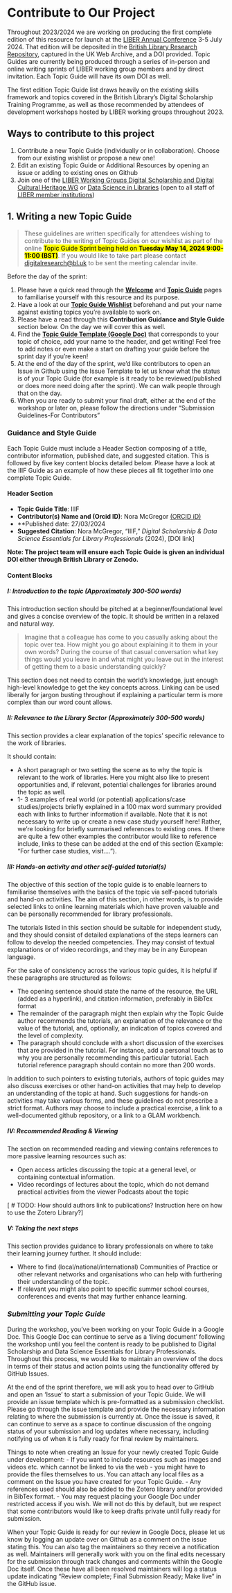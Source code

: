 # Contribute to Our Project {.unnumbered}

Throughout 2023/2024 we are working on producing the first complete edition of this resource for launch at the [LIBER Annual Conference](https://liberconference.eu/) 3-5 July 2024. That edition will be deposited in the [British Library Research Repository](https://bl.iro.bl.uk/), captured in the UK Web Archive, and a DOI provided. Topic Guides are currently being produced through a series of in-person and online writing sprints of LIBER working group members and by direct invitation. Each Topic Guide will have its own DOI as well.

The first edition Topic Guide list draws heavily on the existing skills framework and topics covered in the British Library’s Digital Scholarship Training Programme, as well as those recommended by attendees of development workshops hosted by LIBER working groups throughout 2023.

## Ways to contribute to this project

1. Contribute a new Topic Guide (individually or in collaboration). Choose from our existing wishlist or propose a new one!
2. Edit an existing Topic Guide or Additional Resources by opening an issue or adding to existing ones on Github
3. Join one of the [LIBER Working Groups Digital Scholarship and Digital Cultural Heritage WG](https://libereurope.eu/working-group/digital-scholarship-and-digital-cultural-heritage-collections-working-group/) or [Data Science in Libraries](https://libereurope.eu/working-group/liber-data-science-in-libraries-working-group/) (open to all staff of [LIBER member institutions](https://libereurope.eu/liber-participants/))

## 1. Writing a new Topic Guide 
> These guidelines are written specifically for attendees wishing to contribute to the writing of Topic Guides on our wishlist as part of the online <mark>Topic Guide Sprint being held on **Tuesday May 14, 2024 9:00-11:00 (BST)**</mark>. If you would like to take part please contact [digitalresearch@bl.uk](mailto:digitalresearch@bl.uk) to be sent the meeting calendar invite.

Before the day of the sprint:

1. Please have a quick read through the [**Welcome**](index.qmd) and [**Topic Guide**](topicguides.qmd) pages to familiarise yourself with this resource and its purpose.
2. Have a look at our [**Topic Guide Wishlist**](https://docs.google.com/spreadsheets/d/1FYR9UyZ7lWJOfsucZspw5sm9rmnTtHXecaYpCbVvDdI/edit#gid=851320609) beforehand and put your name against existing topics you’re available to work on. 
3. Please have a read through this **Contribution Guidance and Style Guide** section below. On the day we will cover this as well.
4. Find the [**Topic Guide Template (Google Doc)**](https://drive.google.com/drive/folders/1okdNMn1Jg1M8Enzavuqe_elsWH0uV1p1?usp=sharing) that corresponds to your topic of choice, add your name to the header, and get writing! Feel free to add notes or even make a start on drafting your guide before the sprint day if you're keen! 
5. At the end of the day of the sprint, we'd like contributors to open an Issue in Github using the Issue Template to let us know what the status is of your Topic Guide (for example is it ready to be reviewed/published or does more need doing after the sprint). We can walk people through that on the day.
6. When you are ready to submit your final draft, either at the end of the workshop or later on, please follow the directions under “Submission Guidelines-For Contributors”


### Guidance and Style Guide 

Each Topic Guide must include a Header Section composing of a title, contributor information, published date, and suggested citation. This is followed by five key content blocks detailed below. Please have a look at the IIIF Guide as an example of how these pieces all fit together into one complete Topic Guide.

#### Header Section

- **Topic Guide Title**: IIIF
- **Contributor(s) Name and (Orcid ID)**:  Nora McGregor [(ORCID iD)](https://orcid.org/0000-0001-6560-5586)
- **Published date: 27/03/2024
- **Suggested Citation**:  Nora McGregor, “IIIF,” *Digital Scholarship & Data Science Essentials for Library Professionals* (2024), [DOI link]

**Note: The project team will ensure each Topic Guide is given an individual DOI either through British Library or Zenodo.** 


#### Content Blocks
 
##### I: Introduction to the topic (*Approximately 300-500 words*)
This introduction section should be pitched at a beginner/foundational level and gives a concise overview of the topic. It should be written in a relaxed and natural way. 

>Imagine that a colleague has come to you casually asking about the topic over tea. How might you go about explaining it to them in your own words? During the course of that casual conversation what key things would you leave in and what might you leave out in the interest of getting them to a basic understanding quickly?

This section does not need to contain the world’s knowledge, just enough high-level knowledge to get the key concepts across. Linking can be used liberally for jargon busting throughout if explaining a particular term is more complex than our word count allows.

##### II: Relevance to the Library Sector  (*Approximately 300-500 words*)
This section provides a clear explanation of the topics’ specific relevance to the work of libraries.

It should contain:

- A short paragraph or two setting the scene as to why the topic is relevant to the work of libraries. Here you might also like to present opportunities and, if relevant, potential challenges for libraries around the topic as well.
- 1- 3 examples of real world (or potential) applications/case studies/projects briefly explained in a 100 max word summary provided each with links to further information if available. Note that it is not necessary to write up or create a new case study yourself here! Rather, we’re looking for briefly summarised references to existing ones. If there are quite a few other examples the contributor would like to reference include, links to these can be added at the end of this section (Example: “For further case studies, visit….”).

##### III: Hands-on activity and other self-guided tutorial(s) 
The objective of this section of the topic guide is to enable learners to familiarise themselves with the basics of the topic via self-paced tutorials and hand-on activities. The aim of this section, in other words, is to provide selected links to online learning materials which have proven valuable and can be personally recommended for library professionals. 

The tutorials listed in this section should be suitable for independent study, and they should consist of detailed explanations of the steps learners can follow to develop the needed competencies. They may consist of textual explanations or of video recordings, and they may be in any European language. 

For the sake of consistency across the various topic guides, it is helpful if these paragraphs are structured as follows:

- The opening sentence should state the name of the resource, the URL (added as a hyperlink), and citation information, preferably in BibTex format
- The remainder of the paragraph might then explain why the Topic Guide author recommends the tutorials, an explanation of the relevance or the value of the tutorial, and, optionally, an indication of topics covered and the level of complexity. 
- The paragraph should conclude with a short discussion of the exercises that are provided in the tutorial. For instance, add a personal touch as to why you are personally recommending this particular tutorial. 
Each tutorial reference paragraph should contain no more than 200 words.

In addition to such pointers to existing tutorials, authors of topic guides may also discuss exercises or other hand-on activities that may help to develop an understanding of the topic at hand. Such suggestions for hands-on activities may take various forms, and these guidelines do not prescribe a strict format. Authors may choose to include a practical exercise, a link to a well-documented github repository, or a link to a GLAM workbench. 

##### IV: Recommended Reading & Viewing  
The section on recommended reading and viewing contains references to more passive learning resources such as:

- Open access articles discussing the topic at a general level, or containing contextual information.
- Video recordings of lectures about the topic, which do not demand practical activities from the viewer
Podcasts about the topic

[\ # TODO: How should authors link to publications? Instruction here on how to use the Zotero Library?]

##### V: Taking the next steps
This section provides guidance to library professionals on where to take their learning journey further. It should include:

- Where to find (local/national/international) Communities of Practice or other relevant networks and organisations who can help with furthering their understanding of the topic. 
- If relevant you might also point to specific summer school courses, conferences and events that may further enhance learning. 


### *Submitting your Topic Guide*
During the workshop, you’ve been working on your Topic Guide in a Google Doc. This Google Doc can continue to serve as a ‘living document’ following the workshop until you feel the content is ready to be published to Digital Scholarship and Data Science Essentials for Library Professionals. Throughout this process, we would like to maintain an overview of the docs in terms of their status and action points using the functionality offered by GitHub Issues. 

At the end of the sprint therefore, we will ask you to head over to GitHub and open an ‘Issue’ to start a submission of your Topic Guide. We will provide an issue template which is pre-formatted as a submission checklist. Please go through the issue template and provide the necessary information relating to where the submission is currently at. Once the issue is saved, it can continue to serve as a space to continue discussion of the ongoing status of your submission and log updates where necessary, including notifying us of when it is fully ready for final review by maintainers. 

Things to note when creating an Issue for your newly created Topic Guide under development:
- If you want to include resources such as images and videos etc. which cannot be linked to via the web - you might have to provide the files themselves to us. You can attach any local files as a comment on the Issue you have created for your Topic Guide. 
- Any references used should also be added to the Zotero library and/or provided in BibTex format.
- You may request placing your Google Doc under restricted access if you wish. We will not do this by default, but we respect that some contributors would like to keep drafts private until fully ready for submission.

When your Topic Guide is ready for our review in Google Docs, please let us know by logging an update over on Github as a comment on the issue stating this. You can also tag the maintainers so they receive a notification as well. Maintainers will generally work with you on the final edits necessary for the submission through track changes and comments within the Google Doc itself. Once these have all been resolved maintainers will log a status update indicating “Review complete; Final Submission Ready; Make live” in the GitHub issue.
